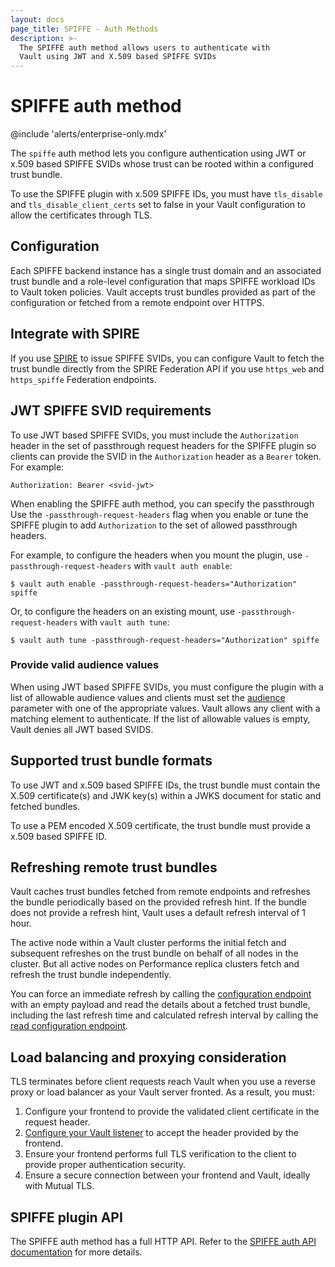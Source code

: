 ```yaml
---
layout: docs
page_title: SPIFFE - Auth Methods
description: >-
  The SPIFFE auth method allows users to authenticate with
  Vault using JWT and X.509 based SPIFFE SVIDs
---
```


# SPIFFE auth method

@include 'alerts/enterprise-only.mdx'

The `spiffe` auth method lets you configure authentication using JWT or x.509
based SPIFFE SVIDs whose trust can be rooted within a configured trust bundle.

To use the SPIFFE plugin with x.509 SPIFFE IDs, you must have `tls_disable` and
`tls_disable_client_certs` set to false in your Vault configuration to allow
the certificates through TLS.

## Configuration

Each SPIFFE backend instance has a single trust domain and an associated trust
bundle and a role-level configuration that maps SPIFFE workload IDs to Vault
token policies. Vault accepts trust bundles provided as part of the
configuration or fetched from a remote endpoint over HTTPS.

## Integrate with SPIRE

If you use [SPIRE](https://spiffe.io/spire/) to issue SPIFFE SVIDs, you can
configure Vault to fetch the trust bundle directly from the SPIRE Federation
API if you use `https_web` and `https_spiffe` Federation endpoints.


## JWT SPIFFE SVID requirements

To use JWT based SPIFFE SVIDs, you must include the `Authorization` header
in the set of passthrough request headers for the SPIFFE plugin so clients can
provide the SVID in the `Authorization` header as a `Bearer` token. For example:

```text
Authorization: Bearer <svid-jwt>
```

When enabling the SPIFFE auth method, you can specify the passthrough
Use the `-passthrough-request-headers` flag when you enable or tune the SPIFFE
plugin to add `Authorization` to the set of allowed passthrough headers.

For example, to configure the headers when you mount the plugin, use
`-passthrough-request-headers` with `vault auth enable`:
```shell
$ vault auth enable -passthrough-request-headers="Authorization" spiffe
```

Or, to configure the headers on an existing mount, use
`-passthrough-request-headers` with `vault auth tune`:

```shell
$ vault auth tune -passthrough-request-headers="Authorization" spiffe
```

### Provide valid audience values

When using JWT based SPIFFE SVIDs, you must configure the plugin with a list of
allowable audience values and clients must set the
[audience](/vault/api-docs/auth/spiffe#audience) parameter with one of the
appropriate values. Vault allows any client with a matching element to
authenticate. If the list of allowable values is empty, Vault denies all JWT
based SVIDS.

## Supported trust bundle formats

To use JWT and x.509 based SPIFFE IDs, the trust bundle must contain the X.509
certificate(s) and JWK key(s) within a JWKS document for static and fetched bundles.

To use a PEM encoded X.509 certificate, the trust bundle must provide a x.509
based SPIFFE ID.

## Refreshing remote trust bundles

Vault caches trust bundles fetched from remote endpoints and refreshes the
bundle periodically based on the provided refresh hint. If the bundle does not
provide a refresh hint, Vault uses a default refresh interval of 1 hour.

The active node within a Vault cluster performs the initial fetch and subsequent
refreshes on the trust bundle on behalf of all nodes in the cluster. But all
active nodes on Performance replica clusters fetch and refresh the trust
bundle independently.

You can force an immediate refresh by calling the
[configuration endpoint](/vault/api-docs/auth/spiffe#create-configuration)
with an empty payload and read the details about a fetched trust bundle,
including the last refresh time and calculated refresh interval by calling the
[read configuration endpoint](/vault/api-docs/auth/spiffe#read-configuration).

## Load balancing  and proxying consideration

TLS terminates before client requests reach Vault when you use a reverse proxy
or load balancer as your Vault server fronted. As a result, you must:

1. Configure your frontend to provide the validated client certificate in the
   request header.
1. [Configure your Vault listener](/vault/docs/configuration/listener/tcp#tcp-listener-parameters)
   to accept the header provided by the frontend.
1. Ensure your frontend performs full TLS verification to the client to provide
   proper authentication security.
1. Ensure a secure connection between your frontend and Vault, ideally with
   Mutual TLS.

## SPIFFE plugin API

The SPIFFE auth method has a full HTTP API. Refer to the [SPIFFE auth API documentation](/vault/api-docs/auth/spiffe) for more details.
